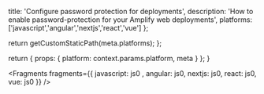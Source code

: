 
  title: 'Configure password protection for deployments',
  description:
    'How to enable password-protection for your Amplify web deployments',
  platforms: ['javascript','angular','nextjs','react','vue'] 
};

  return getCustomStaticPath(meta.platforms);
};

  return {
    props: {
      platform: context.params.platform,
      meta
    }
  };
}


<Fragments fragments={{  javascript: js0 , angular: js0, nextjs: js0, react: js0, vue: js0 }} />
